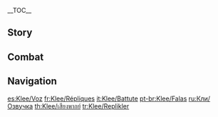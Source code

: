 {{CharacterTabs}}
{{LanguageTabs}}
__TOC__
==Story==
{{VO/Story
|character           = Klee

|vo_01_01_title      = Hello
|vo_01_01_file       = VO_{language}{character} Hello.ogg
|vo_01_01_tx         = Spark Knight Klee of the [[Knights of Favonius]], reporting for duty! ...There's some more, but uh, I forgot. I'm not so good at remembering...

|vo_02_01_title      = Chat: Spoils
|vo_02_01_file       = VO_{language}{character} Chat - Spoils.ogg
|vo_02_01_tx         = Klee was a brave girl today! I found a really weird-looking lizard! Want me to show it to you?
|vo_02_02_title      = Chat: Adventures
|vo_02_02_file       = VO_{language}{character} Chat - Adventures.ogg
|vo_02_02_tx         = Do you wanna come fish blasting with me? I'll get grounded for a whole day, but it's way worth it {{not a typo|coz the fish taste sooo goood}}!
|vo_02_03_title      = Chat: Rules
|vo_02_03_file       = VO_{language}{character} Chat - Rules.ogg
|vo_02_03_tx         = "Explosion inside city wall, grounded be thy woe," "Explosions can hurt people, Jean can be dreadful," "Mondstadt be bombed, Klee be doomed." Those're the survival rules that the Knights of Favonius gave me.
|vo_02_03_mention    = Jean

<!-- Weather -->
|vo_03_01_title      = When It Rains
|vo_03_01_file       = VO_{language}{character} When It Rains.ogg
|vo_03_01_tx         = Mwauhahaha, lucky all my new bombs are waterproof!
|vo_03_02_title      = When Thunder Strikes
|vo_03_02_file       = VO_{language}{character} When Thunder Strikes.ogg
|vo_03_02_tx         = What'd I blow up!? ...Oh wait, it's just thunder and lightning. Phew.
|vo_03_03_title      = When the Wind Is Blowing
|vo_03_03_file       = VO_{language}{character} When the Wind Is Blowing.ogg
|vo_03_03_tx         = Dear Anemo God, please make Klee's bombs blow in the right direction and only blow up bad guys. The end.

|vo_04_01_title      = Good Morning
|vo_04_01_file       = VO_{language}{character} Good Morning.ogg
|vo_04_01_tx         = Good morning! Can I come play with you today? Pleeeease? I wanna go on an adventure!
|vo_04_02_title      = Good Afternoon
|vo_04_02_file       = VO_{language}{character} Good Afternoon.ogg
|vo_04_02_tx         = Lunchtime! What do you wanna eat today? Let me see if the [[Teyvat Travel Guide - Mondstadt|Teyvat Travel Guide]] has any suggestions...
|vo_04_03_title      = Good Evening
|vo_04_03_file       = VO_{language}{character} Good Evening.ogg
|vo_04_03_tx         = Good evening! Can you please tell [[Huffman]] that Klee is not a baby and is definitely allowed out to play at night? Please take me out to play together!
|vo_04_03_mention    = Huffman
|vo_04_04_title      = Good Night
|vo_04_04_file       = VO_{language}{character} Good Night.ogg
|vo_04_04_tx         = Hey... Um... I know I said I don't wanna go home and all, but now it's nighttime and I can't find my way home in the dark...Can you please take me home on your way back? Pleeeease?

|vo_05_01_title      = About {name}: Incidents
|vo_05_01_file       = VO_{language}{character} About {character} - Incidents.ogg
|vo_05_01_tx         = Ohhhhh... I broke one of the blades on the windmill - I'm really sorry!
|vo_05_02_title      = About {name}: Reparations
|vo_05_02_file       = VO_{language}{character} About {character} - Reparations.ogg
|vo_05_02_tx         = I'm really good at fixing things though. I can help! Huh? What do you mean that's child labor? What even is child labor? Does that mean I can't help?

|vo_06_01_title      = About Us: Knights
|vo_06_01_quest      = For a Tomorrow Without Tears
|vo_06_01_file       = VO_{language}{character} About Us - Knights.ogg
|vo_06_01_tx         = Hee-hee, you're an Honorary Knight but I've been a Spark Knight longer... That means I'm higher up than you, right? So you have to do what I say! So, um... Ca-Can you not say anything about the big disaster I caused? It was an accident...
|vo_06_02_title      = About Us: Playmates
|vo_06_02_friendship = 6
|vo_06_02_file       = VO_{language}{character} About Us - Playmates.ogg
|vo_06_02_tx         = No! It's only nine o'clock, I'm staying up to watch the circus' special midnight performance! You're supposed to be my best friend! Don't even think about trying to send me home!

|vo_07_01_title      = About the [[Vision]]
|vo_07_01_friendship = 4
|vo_07_01_file       = VO_{language}{character} About the Vision.ogg
|vo_07_01_tx         = This little marble is supposed to be a present from Barbatos to say well done? Well done for what though? ...Hmm, he is the god of freedom I guess, maybe that's why he likes me? Alright, from now on I'll say thank you to Barbatos by showing that I have the freedom to blow up as many fish as I want! ...Am I doing it right?
|vo_07_01_mention    = Barbatos
|vo_07_02_title      = Something to Share
|vo_07_02_file       = VO_{language}{character} Something to Share.ogg
|vo_07_02_tx         = At the Knights of Favonius building, you're not allowed to blow up the walls. Shame, it would make getting out of solitary confinement way easier... but if I did so much as try to blow up the wall, [[Jean]] would make sure Klee never sees the light of day again. That's what Jean said, [[Kaeya]] told me.
|vo_07_02_mention    = Jean,Kaeya
|vo_07_03_title      = Interesting Things
|vo_07_03_file       = VO_{language}{character} Interesting Things.ogg
|vo_07_03_tx         = Every lizard has a different pattern on his back, and some of them you can use their dried-out tails to make gunpowder with. I know because [[Albedo]] told me so.
|vo_07_03_mention    = Albedo

|vo_08_01_title      = About [[Razor]]
|vo_08_01_friendship = 4
|vo_08_01_file       = VO_{language}{character} About Razor.ogg
|vo_08_01_tx         = Razor's one of my best buddies! Whenever a disaster happens, he always knows the best way to fix it and helps keep Klee safe. Um, but most of the time I'm the one who caused the disaster...
|vo_08_01_mention    = Razor

|vo_08_02_title      = About the Parents
|vo_08_02_friendship = 4
|vo_08_02_file       = VO_{language}{character} About the Parents.ogg
|vo_08_02_tx         = My [[Alice|mom]] and dad are the famousest travelers in Teyvat! Mom writes the Teyvat Travel Guide, so all the restaurants and hotels in the whole world care what she thinks about them.
|vo_08_02_mention    = Alice

|vo_08_03_title      = About [[Kaeya]]
|vo_08_03_friendship = 4
|vo_08_03_file       = VO_{language}{character} About Kaeya.ogg
|vo_08_03_tx         = Kaeya is the best! He wrote the Favonius Survival Rulebook for me and he always helps me cover it up when I make a big disaster.
|vo_08_03_mention    = Kaeya

|vo_08_04_title      = About [[Amber]]
|vo_08_04_friendship = 4
|vo_08_04_file       = VO_{language}{character} About Amber.ogg
|vo_08_04_tx         = Amber is the best! [[Baron Bunny]] is so fluffy and he even explodes! So. Cool.
|vo_08_04_mention    = Amber,Baron Bunny

|vo_08_05_title      = About [[Jean]]
|vo_08_05_friendship = 4
|vo_08_05_file       = VO_{language}{character} About Jean.ogg
|vo_08_05_tx         = Master Jean is the best! But she's also a little bit scary.
|vo_08_05_mention    = Jean

|vo_08_06_title      = About [[Diluc]]
|vo_08_06_friendship = 4
|vo_08_06_file       = VO_{language}{character} About Diluc.ogg
|vo_08_06_tx         = He's one of the weird grown-ups. He's so grumpy all the time... Why does he never smile?
|vo_08_06_mention    = Diluc

|vo_08_07_title      = About [[Lisa]]
|vo_08_07_friendship = 4
|vo_08_07_file       = VO_{language}{character} About Lisa.ogg
|vo_08_07_tx         = Lisa is the best! She always sneaks me some treats when I visit her at the workshop. ...Huh, I just remembered I was gonna ask her if I could use the workshop to make some new gunpowder. But I totally forgot...
|vo_08_07_mention    = Lisa

|vo_08_08_title      = About [[Bennett]]
|vo_08_08_friendship = 4
|vo_08_08_file       = VO_{language}{character} About Bennett.ogg
|vo_08_08_tx         = Bennett is the best! I always find way more treasure if I go adventuring with Bennett! ...But he never finds any. Why is that, anyway?
|vo_08_08_mention    = Bennett

|vo_08_09_title      = About [[Diona]]
|vo_08_09_friendship = 4
|vo_08_09_file       = VO_{language}{character} About Diona.ogg
|vo_08_09_tx         = Diona is the best! I like listening to her, last time I heard her say, "I'm gonna destroy the wine industry in this city if it's the last thing I do!" And I'm gonna help her using my bombs! ...I don't know what a wine industry is though. Is it a monster?
|vo_08_09_mention    = Diona

|vo_08_10_title      = About [[Albedo]]
|vo_08_10_friendship = 4
|vo_08_10_file       = VO_{language}{character} About Albedo.ogg
|vo_08_10_tx         = Me and Albedo have a secret code! Whenever he puts a sign on his workshop door saying "Experiment in Progress," that's code for "Come back later, Klee." Albedo's really nice and he's so patient with me, so I don't mind waiting until he's finished with his work.
|vo_08_10_mention    = Albedo

|vo_08_11_title      = About [[Mona]]
|vo_08_11_friendship = 4
|vo_08_11_file       = VO_{language}{character} About Mona.ogg
|vo_08_11_tx         = Mona is the best! It's so much fun when she comes to play with me and Albedo. She talks about all these amazing things, and I don't understand most of it but... Ah, I just love it when Mona comes round!
|vo_08_11_mention    = Mona

|vo_08_12_title      = About [[Sucrose]]
|vo_08_12_friendship = 4
|vo_08_12_file       = VO_{language}{character} About Sucrose.ogg
|vo_08_12_tx         = Sucrose is the best! This one time she asked me if I wanted a Jumpy Dumpty that can run as well as jump. Tee-hee, well duh! Of course I do, I want hundreds of them! I wanna put them on every street, every staircase, and every square in Mondstadt!
|vo_08_12_mention    = Sucrose

|vo_09_01_title      = More About {name}: I
|vo_09_01_file       = VO_{language}{character} More About {character} - 01.ogg
|vo_09_01_tx         = Hello, are you here for playtime with Klee?

|vo_09_02_title      = More About {name}: II
|vo_09_02_friendship = 3
|vo_09_02_file       = VO_{language}{character} More About {character} - 02.ogg
|vo_09_02_tx         = Yeah! This is my new and improved bomb! Whaddya think? Great huh? ...Oh, but ahh... If you find it near any fires, it's not mine. Definitely. Not. Mine.

|vo_09_03_title      = More About {name}: III
|vo_09_03_friendship = 4
|vo_09_03_file       = VO_{language}{character} More About {character} - 03.ogg
|vo_09_03_tx         = Sure, time in solitary confinement gives lots of time to think about new gunpowder formulas... But it'd still be better to not be in solitary in the first place.

|vo_09_04_title      = More About {name}: IV
|vo_09_04_friendship = 5
|vo_09_04_file       = VO_{language}{character} More About {character} - 04.ogg
|vo_09_04_tx         = This is [[Dodoco]], my oldest and bestest friend! Okay, now I've introduced you, don't forget her name again alright? No more calling Dodoco (puts on silly voice) "that silly doll Klee always hangs on her rucksack."
|vo_09_04_mention    = Dodoco

|vo_09_05_title      = More About {name}: V
|vo_09_05_friendship = 6
|vo_09_05_file       = VO_{language}{character} More About {character} - 05.ogg
|vo_09_05_tx         = Thanks for helping me out every time I get in trouble! I have a thank-you present for you &mdash; barbecued fish, made with my own secret recipe! ...Okay, so the secret recipe is exploding the fish out of the water. Tee-hee, they're fully cooked by the time they land! But it's a secret, right, so you don't get to tell anybody. Just pretend like you don't even know.

|vo_10_01_title      = {name}'s Hobbies
|vo_10_01_file       = VO_{language}{character} Hobbies.ogg
|vo_10_01_tx         = I like things that are fluffy~! Like Dodoco! And dandelions! And Razor's hair!
|vo_10_01_mention    = Dodoco,Razor
|vo_10_02_title      = {name}'s Troubles
|vo_10_02_file       = VO_{language}{character} Troubles.ogg
|vo_10_02_tx         = *sigh* You're a good person, but I'm a bad girl. Once I'm out of solitary confinement and am done reflecting on my actions, we can go play together again, okay?
|vo_10_03_title      = Favorite Food
|vo_10_03_file       = VO_{language}{character} Favorite Food.ogg
|vo_10_03_tx         = Mondstadt's basses are delicious, especially the ones you grab yourself from Cider Lake! I'm not even kidding, even my mom thinks so.
|vo_10_04_title      = Least Favorite Food
|vo_10_04_file       = VO_{language}{character} Least Favorite Food.ogg
|vo_10_04_tx         = I hate, hate, hate Mondstadt's [[crab]]s! All of them! I wanna go out and play, I don't wanna just sit there tryna de-shell a crab all day...

<!-- Receiving a Gift -->
|vo_11_01_title      = Receiving a Gift: I
|vo_11_01_file       = VO Klee Receiving a Gift - 01.ogg
|vo_11_01_tx         = Yummy, yummy! Oof, I'm so full...

|vo_11_02_title      = Receiving a Gift: II
|vo_11_02_file       = VO Klee Receiving a Gift - 02.ogg
|vo_11_02_tx         = Yay, I got to eat something tasty today. I'm so happy! Thank you!

|vo_11_03_title      = Receiving a Gift: III
|vo_11_03_file       = VO Klee Receiving a Gift - 03.ogg
|vo_11_03_tx         = It looks yummy, but it's kinda hard work to eat... Hee-hee, how about you help me? Pretty please!

<!-- Birthday -->
|vo_12_01_title      = Birthday
|vo_12_01_file       = VO_{language}{character} Birthday.ogg
|vo_12_01_tx         = ♪Happy birthday to you, happy birthday to you, happy birthday dear traveler, happy birthday to you!♪ You're older than me right? That means you've had way more birthdays than me... I'm sooo jealous!

<!-- Feelings About Ascension -->
|vo_13_01_title      = Feelings About Ascension: Intro
|vo_13_01_ascension  = 1
|vo_13_01_file       = VO_{language}{character} Feelings About Ascension - 01.ogg
|vo_13_01_tx         = Mm, new-bomb research complete! Now, let's get outta here before Jean finds out...
|vo_13_01_mention    = Jean
|vo_13_02_title      = Feelings About Ascension: Building Up
|vo_13_02_ascension  = 2
|vo_13_02_file       = VO_{language}{character} Feelings About Ascension - 02.ogg
|vo_13_02_tx         = Aw yeah, I improved again! But as Jean says, "Continuous self-improvement is one's duty." She says that means I'm allowed to be a bit happy about it, but not the most happy I've ever been in my whole life about it.
|vo_13_02_mention    = Jean
|vo_13_03_title      = Feelings About Ascension: Climax
|vo_13_03_ascension  = 4
|vo_13_03_file       = VO_{language}{character} Feelings About Ascension - 03.ogg
|vo_13_03_tx         = Thanks for helping me gather so much stuff for my research! If you ever wanna learn how to make a bomb, I can teach you y'know.
|vo_13_04_title      = Feelings About Ascension: Conclusion
|vo_13_04_ascension  = 6
|vo_13_04_file       = VO_{language}{character} Feelings About Ascension - 04.ogg
|vo_13_04_tx         = I remember the first time I ever heard an explosion... I wasn't scared at all. Later on, I found out that apparently, that's not "normal", and most people would've been scared. But hey, you're not scared of my bombs right? Tee-hee, I knew it! That's why you're my bestest friend ever!
}}

==Combat==
{{Combat VO
|character           = Klee

|skill_1_tx          = Jumpy Dumpty go!
|skill_2_tx          = Boing, boing, boom!
|skill_3_tx          = {{not a typo|Pieew}}.

|burst_1_tx          = Sparks 'n' Splash!
|burst_2_tx          = Blazing Delight!
|burst_3_tx          = Blow them {{not a typo|aaaalll}} up!

|sprint-s_1_tx       = Lalala~
|sprint-s_2_tx       = Da-da-da~
|sprint-s_3_file     = Sprint Start 03

|glider_1_file       = Deploying Wind Glider 01,Deploying Wind Glider 02,Deploying Wind Glider 03

|chest_1_tx          =   More treasure, more treasure! Hee-hee...
|chest_2_tx          =   Yay, shiny!
|chest_3_tx          =   Maybe there's even more buried below...

|low-hp_1_tx         = What did you do that for!?
|low-hp_2_tx         = Jeeeean... they're picking on me!
|low-hp_3_tx         = I feel {{not a typo|kinda}} woozy...

|ally-low-hp_1_tx    = I can make a big bang if you want!
|ally-low-hp_2_tx    = Are you okay?

|fallen_1_tx         = Yay, I did it! Oh wait, no I didn't...
|fallen_2_tx         = I wanna go home now...
|fallen_3_tx         = It was an accident...

|hit-l_1_file        = Light Hit Taken 02
|hit-l_1_tx          = No fair!
|hit-l_2_file        = Light Hit Taken 01,Light Hit Taken 03,Light Hit Taken 04,Light Hit Taken 05,Light Hit Taken 06

|hit-h_1_file        = Heavy Hit Taken 02
|hit-h_1_tx          = That really hurt!
|hit-h_2_file        = Heavy Hit Taken 01,Heavy Hit Taken 03,Heavy Hit Taken 04,Heavy Hit Taken 05,Heavy Hit Taken 06

|join_1_tx           = Klee can help!
|join_2_tx           = Ta-da! Klee is here!
|join_3_tx           = Yea! Let's go on a big adventure!

|idle_1_actual_tx    = Dodoco? Dodoco~, where are you~?
|idle_2_actual_tx    = These bombs... so heavy...

|atk-l_1_file        = Light Attack 01,Light Attack 02,Light Attack 03,Light Attack 04,Light Attack 05,Light Attack 06,Light Attack 07

|atk-m_1_file        = Mid Attack 01,Mid Attack 02,Mid Attack 03

|atk-h_1_file        = Heavy Attack 01,Heavy Attack 02,Heavy Attack 03

|climb_1_file        = Climbing 01,Climbing 02,Climbing 03

|climb-b_1_file      = Climbing Breath 01,Climbing Breath 02,Climbing Breath 03,Climbing Breath 04

|jump_1_file         = Jumping 01,Jumping 02,Jumping 03,Jumping 04,Jumping 05
}}

<!--
==References==
{{Reflist}}-->

==Navigation==
{{Character Navbox|link type=vo}}

[[es:Klee/Voz]]
[[fr:Klee/Répliques]]
[[it:Klee/Battute]]
[[pt-br:Klee/Falas]]
[[ru:Кли/Озвучка]]
[[th:Klee/เสียงพากย์]]
[[tr:Klee/Replikler]]